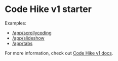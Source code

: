 # Code Hike v1 starter

Examples:

- [/app/scrollycoding](/scrollycoding)
- [/app/slideshow](/slideshow)
- [/app/tabs](/tabs)

For more information, check out [Code Hike v1 docs](https://v1.codehike.org/docs).

